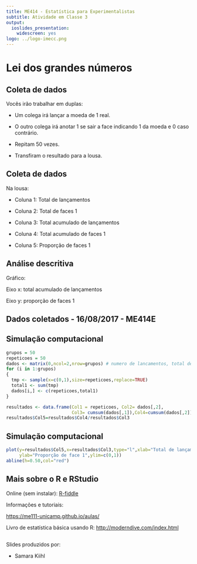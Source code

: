 ```yaml
---
title: ME414 - Estatística para Experimentalistas
subtitle: Atividade em Classe 3
output:
  ioslides_presentation:
    widescreen: yes
logo: ../logo-imecc.png
---
```


# Lei dos grandes números

## Coleta de dados

Vocês irão trabalhar em duplas:

* Um colega irá lançar a moeda de 1 real.

* O outro colega irá anotar 1 se sair a face indicando 1 da moeda e 0 caso contrário. 

* Repitam 50 vezes.

* Transfiram o resultado para a lousa.


## Coleta de dados

Na lousa:

* Coluna 1: Total de lançamentos

* Coluna 2: Total de faces 1

* Coluna 3: Total acumulado de lançamentos

* Coluna 4: Total acumulado de faces 1

* Coluna 5: Proporção de faces 1



## Análise descritiva

Gráfico:

Eixo x: total acumulado de lançamentos

Eixo y: proporção de faces 1

## Dados coletados - 16/08/2017 - ME414E



## Simulação computacional 

```r
grupos = 50
repeticoes = 50
dados <- matrix(0,ncol=2,nrow=grupos) # numero de lancamentos, total de 1 em cada grupo
for (i in 1:grupos)
{
  tmp <- sample(x=c(0,1),size=repeticoes,replace=TRUE)
  total1 <- sum(tmp)
  dados[i,] <- c(repeticoes,total1)
}

resultados <- data.frame(Col1 = repeticoes, Col2= dados[,2], 
                         Col3= cumsum(dados[,1]),Col4=cumsum(dados[,2]))
resultados$Col5=resultados$Col4/resultados$Col3
```

## Simulação computacional

```r
plot(y=resultados$Col5,x=resultados$Col3,type="l",xlab="Total de lançamentos", 
     ylab="Proporção de face 1",ylim=c(0,1))
abline(h=0.50,col="red")
```



## Mais sobre o R e RStudio

Online (sem instalar): [R-fiddle](http://www.r-fiddle.org/#/)


Informações e tutoriais:

[https://me111-unicamp.github.io/aulas/](https://me111-unicamp.github.io/aulas/)

Livro de estatística básica usando R: [http://moderndive.com/index.html](http://moderndive.com/index.html)


##

Slides produzidos por:

* Samara Kiihl

